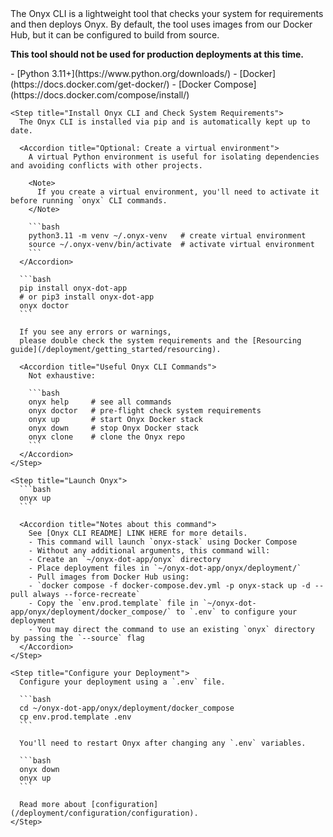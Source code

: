 <Accordion title="Onyx CLI Preview">
  The Onyx CLI is a lightweight tool that checks your system for requirements and then deploys Onyx. By default,
  the tool uses images from our Docker Hub, but it can be configured to build from source.

  **This tool should not be used for production deployments at this time.**

  <Steps>
    <Step title="Install Requirements">
      - [Python 3.11+](https://www.python.org/downloads/)
      - [Docker](https://docs.docker.com/get-docker/)
      - [Docker Compose](https://docs.docker.com/compose/install/)
    </Step>

    <Step title="Install Onyx CLI and Check System Requirements">
      The Onyx CLI is installed via pip and is automatically kept up to date.

      <Accordion title="Optional: Create a virtual environment">
        A virtual Python environment is useful for isolating dependencies and avoiding conflicts with other projects.

        <Note>
          If you create a virtual environment, you'll need to activate it before running `onyx` CLI commands.
        </Note>

        ```bash
        python3.11 -m venv ~/.onyx-venv   # create virtual environment
        source ~/.onyx-venv/bin/activate  # activate virtual environment
        ```
      </Accordion>

      ```bash
      pip install onyx-dot-app
      # or pip3 install onyx-dot-app
      onyx doctor
      ```

      If you see any errors or warnings,
      please double check the system requirements and the [Resourcing guide](/deployment/getting_started/resourcing).

      <Accordion title="Useful Onyx CLI Commands">
        Not exhaustive:

        ```bash
        onyx help     # see all commands
        onyx doctor   # pre-flight check system requirements
        onyx up       # start Onyx Docker stack
        onyx down     # stop Onyx Docker stack
        onyx clone    # clone the Onyx repo
        ```
      </Accordion>
    </Step>

    <Step title="Launch Onyx">
      ```bash
      onyx up
      ```

      <Accordion title="Notes about this command">
        See [Onyx CLI README] LINK HERE for more details.
        - This command will launch `onyx-stack` using Docker Compose
        - Without any additional arguments, this command will:
        - Create an `~/onyx-dot-app/onyx` directory
        - Place deployment files in `~/onyx-dot-app/onyx/deployment/`
        - Pull images from Docker Hub using:
        - `docker compose -f docker-compose.dev.yml -p onyx-stack up -d --pull always --force-recreate`
        - Copy the `env.prod.template` file in `~/onyx-dot-app/onyx/deployment/docker_compose/` to `.env` to configure your deployment
        - You may direct the command to use an existing `onyx` directory by passing the `--source` flag
      </Accordion>
    </Step>

    <Step title="Configure your Deployment">
      Configure your deployment using a `.env` file.

      ```bash
      cd ~/onyx-dot-app/onyx/deployment/docker_compose
      cp env.prod.template .env
      ```

      You'll need to restart Onyx after changing any `.env` variables.

      ```bash
      onyx down
      onyx up
      ```

      Read more about [configuration](/deployment/configuration/configuration).
    </Step>
  </Steps>
</Accordion>
